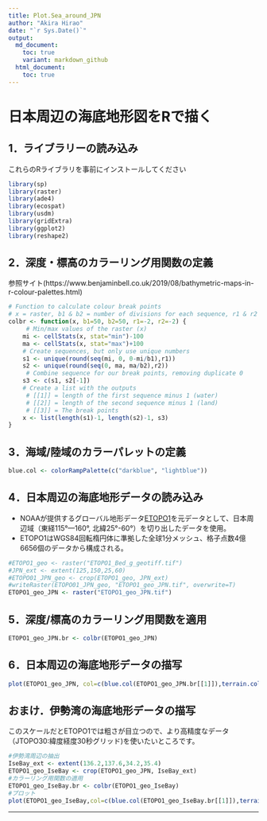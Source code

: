 ```yaml
---
title: Plot.Sea_around_JPN
author: "Akira Hirao"
date: "`r Sys.Date()`"
output: 
  md_document:
    toc: true
    variant: markdown_github
  html_document:
    toc: true
---
```


# 日本周辺の海底地形図をRで描く

## 1．ライブラリーの読み込み
これらのRライブラリを事前にインストールしてください

```r
library(sp)
library(raster)
library(ade4)
library(ecospat)
library(usdm)
library(gridExtra)
library(ggplot2)
library(reshape2)
```

## 2．深度・標高のカラーリング用関数の定義
参照サイト(https://www.benjaminbell.co.uk/2019/08/bathymetric-maps-in-r-colour-palettes.html)

```r
# Function to calculate colour break points
# x = raster, b1 & b2 = number of divisions for each sequence, r1 & r2 = rounding value
colbr <- function(x, b1=50, b2=50, r1=-2, r2=-2) {
     # Min/max values of the raster (x)
	mi <- cellStats(x, stat="min")-100
	ma <- cellStats(x, stat="max")+100
	# Create sequences, but only use unique numbers
	s1 <- unique(round(seq(mi, 0, 0-mi/b1),r1))
	s2 <- unique(round(seq(0, ma, ma/b2),r2))
     # Combine sequence for our break points, removing duplicate 0
	s3 <- c(s1, s2[-1])
	# Create a list with the outputs
     # [[1]] = length of the first sequence minus 1 (water)
     # [[2]] = length of the second sequence minus 1 (land)
     # [[3]] = The break points
	x <- list(length(s1)-1, length(s2)-1, s3)
}
```

## 3．海域/陸域のカラーパレットの定義

```r
blue.col <- colorRampPalette(c("darkblue", "lightblue"))
```

## 4．日本周辺の海底地形データの読み込み
* NOAAが提供するグローバル地形データ[ETOPO1](https://www.ngdc.noaa.gov/mgg/global)を元データとして、日本周辺域（東経115°—160°, 北緯25°-60°）を切り出したデータを使用。
* ETOPO1はWGS84回転楕円体に準拠した全球1分メッシュ、格子点数4億6656個のデータから構成される。

```r
#ETOPO1_geo <- raster("ETOPO1_Bed_g_geotiff.tif")
#JPN_ext <- extent(125,150,25,60)
#ETOPO01_JPN_geo <- crop(ETOPO1_geo, JPN_ext)
#writeRaster(ETOPO01_JPN_geo, "ETOPO1_geo_JPN.tif", overwrite=T)
ETOPO1_geo_JPN <- raster("ETOPO1_geo_JPN.tif")
```

## 5．深度/標高のカラーリング用関数を適用

```r
ETOPO1_geo_JPN.br <- colbr(ETOPO1_geo_JPN)
```

## 6．日本周辺の海底地形データの描写

```r
plot(ETOPO1_geo_JPN, col=c(blue.col(ETOPO1_geo_JPN.br[[1]]),terrain.colors(ETOPO1_geo_JPN.br[[2]])),breaks=ETOPO1_geo_JPN.br[[3]])
```

## おまけ．伊勢湾の海底地形データの描写
このスケールだとETOPO1では粗さが目立つので、より高精度なデータ（JTOPO30:緯度経度30秒グリッド)を使いたいところです。

```r
#伊勢湾周辺の抽出
IseBay_ext <- extent(136.2,137.6,34.2,35.4)
ETOPO1_geo_IseBay <- crop(ETOPO1_geo_JPN, IseBay_ext)
#カラーリング用関数の適用
ETOPO1_geo_IseBay.br <- colbr(ETOPO1_geo_IseBay)
#プロット
plot(ETOPO1_geo_IseBay,col=c(blue.col(ETOPO1_geo_IseBay.br[[1]]),terrain.colors(ETOPO1_geo_IseBay.br[[2]])),breaks=ETOPO1_geo_IseBay.br[[3]])
```

-----